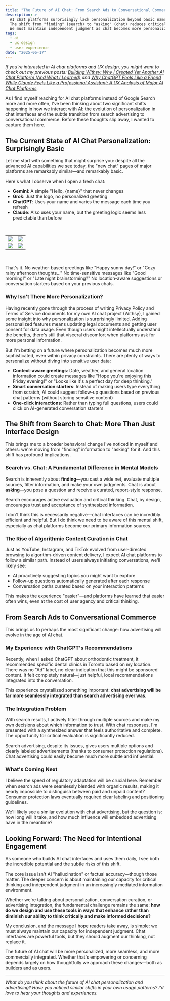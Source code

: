 ```yaml
---
title: "The Future of AI Chat: From Search Ads to Conversational Commerce"
description: >
  AI chat platforms surprisingly lack personalization beyond basic name greetings despite advanced capabilities.
  The shift from "finding" (search) to "asking" (chat) reduces critical evaluation as ads seamlessly integrate into responses.
  We must maintain independent judgment as chat becomes more personalized and commercially integrated.
tags:
  - ai
  - ux design
  - user experience
date: "2025-06-17"
---
```



*If you're interested in AI chat platforms and UX design, you might want to check out my previous posts: [Building Withsy: Why I Created Yet Another AI Chat Platform (And What I Learned)](https://www.hellojennpark.com/blog/project-withsy) and [Why ChatGPT Feels Like a Friend While Claude Feels Like a Professional Assistant: A UX Analysis of Major AI Chat Platforms](https://www.hellojennpark.com/blog/ux-analysis-of-major-ai-chat-platforms).*

As I find myself reaching for AI chat platforms instead of Google Search more and more often, I've been thinking about two significant shifts happening in how we interact with AI: the evolution of personalization in chat interfaces and the subtle transition from search advertising to conversational commerce. Before these thoughts slip away, I wanted to capture them here.

## The Current State of AI Chat Personalization: Surprisingly Basic

Let me start with something that might surprise you: despite all the advanced AI capabilities we see today, the "new chat" pages of major platforms are remarkably similar—and remarkably basic.

Here's what I observe when I open a fresh chat:

- **Gemini**: A simple "Hello, {name}" that never changes
- **Grok**: Just the logo, no personalized greeting
- **ChatGPT**: Uses your name and varies the message each time you refresh
- **Claude**: Also uses your name, but the greeting logic seems less predictable than before

<br />
<table>
  <tr>
    <td><img src="/posts/chatgpt-new.png" /></td>
    <td><img src="/posts/claude-new.png"/></td>
  </tr>
  <tr>
    <td><img src="/posts/gemini-new.png" /></td>
    <td><img src="/posts/grok-new.png" /></td>
  </tr>
</table>
<br />


That's it. No weather-based greetings like "Happy sunny day!" or "Cozy rainy afternoon thoughts..." No time-sensitive messages like "Good morning!" or "Late night brainstorming?" No location-aware suggestions or conversation starters based on your previous chats.

### Why Isn't There More Personalization?

Having recently gone through the process of writing Privacy Policy and Terms of Service documents for my own AI chat project (Withsy), I gained some insight into why personalization is surprisingly limited. Adding personalized features means updating legal documents and getting user consent for data usage. Even though users might intellectually understand the benefits, there's still that visceral discomfort when platforms ask for more personal information.

But I'm betting on a future where personalization becomes much more sophisticated, even within privacy constraints. There are plenty of ways to personalize without diving into sensitive user data:

- **Context-aware greetings**: Date, weather, and general location information could create messages like "Hope you're enjoying this Friday evening!" or "Looks like it's a perfect day for deep thinking."
- **Smart conversation starters**: Instead of making users type everything from scratch, AI could suggest follow-up questions based on previous chat patterns (without storing sensitive content)
- **One-click interactions**: Rather than typing full questions, users could click on AI-generated conversation starters

## The Shift from Search to Chat: More Than Just Interface Design

This brings me to a broader behavioral change I've noticed in myself and others: we're moving from "finding" information to "asking" for it. And this shift has profound implications.

### Search vs. Chat: A Fundamental Difference in Mental Models

Search is inherently about **finding**—you cast a wide net, evaluate multiple sources, filter information, and make your own judgments. Chat is about **asking**—you pose a question and receive a curated, report-style response.

Search encourages active evaluation and critical thinking. Chat, by design, encourages trust and acceptance of synthesized information.

I don't think this is necessarily negative—chat interfaces can be incredibly efficient and helpful. But I do think we need to be aware of this mental shift, especially as chat platforms become our primary information sources.

### The Rise of Algorithmic Content Curation in Chat

Just as YouTube, Instagram, and TikTok evolved from user-directed browsing to algorithm-driven content delivery, I expect AI chat platforms to follow a similar path. Instead of users always initiating conversations, we'll likely see:

- AI proactively suggesting topics you might want to explore
- Follow-up questions automatically generated after each response
- Conversation paths curated based on your interaction patterns

This makes the experience "easier"—and platforms have learned that easier often wins, even at the cost of user agency and critical thinking.

## From Search Ads to Conversational Commerce

This brings us to perhaps the most significant change: how advertising will evolve in the age of AI chat.

### My Experience with ChatGPT's Recommendations

Recently, when I asked ChatGPT about orthodontic treatment, it recommended specific dental clinics in Toronto based on my location. There was no "Ad" label, no clear indication that this might be sponsored content. It felt completely natural—just helpful, local recommendations integrated into the conversation.

This experience crystallized something important: **chat advertising will be far more seamlessly integrated than search advertising ever was.**

### The Integration Problem

With search results, I actively filter through multiple sources and make my own decisions about which information to trust. With chat responses, I'm presented with a synthesized answer that feels authoritative and complete. The opportunity for critical evaluation is significantly reduced.

Search advertising, despite its issues, gives users multiple options and clearly labeled advertisements (thanks to consumer protection regulations). Chat advertising could easily become much more subtle and influential.

### What's Coming Next

I believe the speed of regulatory adaptation will be crucial here. Remember when search ads were seamlessly blended with organic results, making it nearly impossible to distinguish between paid and unpaid content? Consumer protection laws eventually required clear labeling and positioning guidelines.

We'll likely see a similar evolution with chat advertising, but the question is: how long will it take, and how much influence will embedded advertising have in the meantime?

## Looking Forward: The Need for Intentional Engagement

As someone who builds AI chat interfaces and uses them daily, I see both the incredible potential and the subtle risks of this shift.

The core issue isn't AI "hallucination" or factual accuracy—though those matter. The deeper concern is about maintaining our capacity for critical thinking and independent judgment in an increasingly mediated information environment.

Whether we're talking about personalization, conversation curation, or advertising integration, the fundamental challenge remains the same: **how do we design and use these tools in ways that enhance rather than diminish our ability to think critically and make informed decisions?**

My conclusion, and the message I hope readers take away, is simple: we must always maintain our capacity for independent judgment. Chat interfaces are powerful tools, but they should augment our thinking, not replace it.

The future of AI chat will be more personalized, more seamless, and more commercially integrated. Whether that's empowering or concerning depends largely on how thoughtfully we approach these changes—both as builders and as users.

---

*What do you think about the future of AI chat personalization and advertising? Have you noticed similar shifts in your own usage patterns? I'd love to hear your thoughts and experiences.*